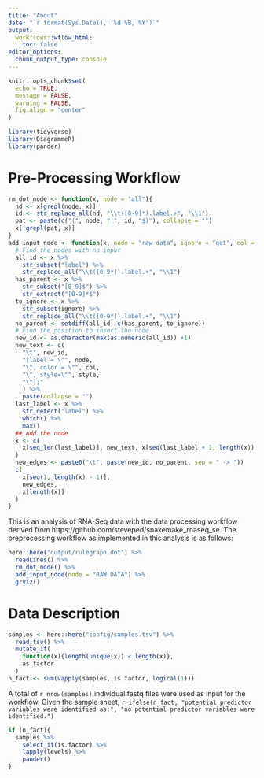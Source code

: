 ```yaml
---
title: "About"
date: "`r format(Sys.Date(), '%d %B, %Y')`"
output:
  workflowr::wflow_html:
    toc: false
editor_options:
  chunk_output_type: console
---
```


```r
knitr::opts_chunk$set(
  echo = TRUE,
  message = FALSE,
  warning = FALSE,
  fig.align = "center"
)
```

```r
library(tidyverse)
library(DiagrammeR)
library(pander)
```

# Pre-Processing Workflow

```r
rm_dot_node <- function(x, node = "all"){
  nd <- x[grepl(node, x)]
  id <- str_replace_all(nd, "\\t([0-9]*).label.+", "\\1")
  pat <- paste(c("(", node, "|", id, "$)"), collapse = "")
  x[!grepl(pat, x)]
}
add_input_node <- function(x, node = "raw_data", ignore = "get", col = "0.00 0.00 0.00", style = "rectangle"){
  # Find the nodes with no input
  all_id <- x %>% 
    str_subset("label") %>% 
    str_replace_all("\\t([0-9*]).label.+", "\\1")
  has_parent <- x %>% 
    str_subset("[0-9]$") %>% 
    str_extract("[0-9]*$")
  to_ignore <- x %>% 
    str_subset(ignore) %>% 
    str_replace_all("\\t([0-9*]).label.+", "\\1")
  no_parent <- setdiff(all_id, c(has_parent, to_ignore))
  # Find the position to insert the node
  new_id <- as.character(max(as.numeric(all_id)) +1)
  new_text <- c(
    "\t", new_id, 
    "[label = \"", node, 
    "\", color = \"", col,
    "\", style=\"", style,
    "\"];"
    ) %>%
    paste(collapse = "")
  last_label <- x %>%
    str_detect("label") %>%
    which() %>%
    max()
  ## Add the node
  x <- c(
    x[seq_len(last_label)], new_text, x[seq(last_label + 1, length(x))]
  )
  new_edges <- paste0("\t", paste(new_id, no_parent, sep = " -> "))
  c(
    x[seq(1, length(x) - 1)],
    new_edges,
    x[length(x)]
  )
}
```


This is an analysis of RNA-Seq data with the data processing workflow derived from https://github.com/steveped/snakemake_rnaseq_se.
The preprocessing workflow as implemented in this analysis is as follows:

```r
here::here("output/rulegraph.dot") %>%
  readLines() %>%
  rm_dot_node() %>%
  add_input_node(node = "RAW DATA") %>%
  grViz()
```

# Data Description

```r
samples <- here::here("config/samples.tsv") %>%
  read_tsv() %>%
  mutate_if(
    function(x){length(unique(x)) < length(x)},
    as.factor
  )
n_fact <- sum(vapply(samples, is.factor, logical(1)))
```

A total of `r nrow(samples)` individual fastq files were used as input for the workflow.
Given the sample sheet, `r ifelse(n_fact, "potential predictor variables were identified as:", "no potential predictor variables were identified.")`

```r
if (n_fact){
  samples %>%
    select_if(is.factor) %>%
    lapply(levels) %>%
    pander()
}
```

